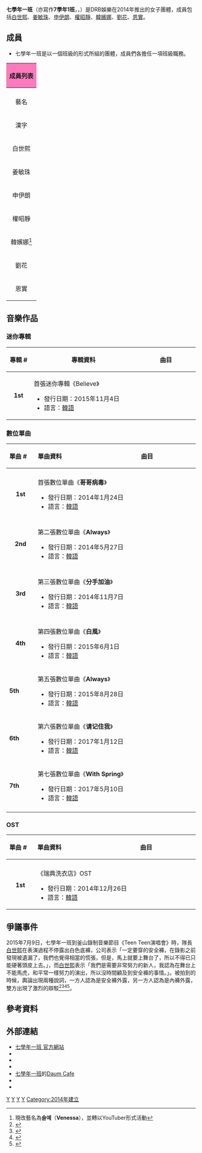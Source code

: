 {{藝人
| 姓名 = 七學年一班<br />칠학년일반
| 類型 = 組合
| 圖片 = 칠학년일반(7학년1반) 신안산대학교 축제 02.jpg
| 圖片簡介 = 左起：韓嬪娜、恩實、姜敏珠、白世熙、劉花、申伊朗、權昭靜
| 圖片尺寸 = 280px
| 外文名 = 칠학년일반     
| 英文名 = Year 7 Class 1
| 國籍 = {{KOR}}
| 音樂類型 = [[K-pop|K-pop]]
| 職業 = 歌手、舞者
| 活躍年代 = 2014年至2018年<ref>非官方宣布</ref>
| 出道日期 = 2014年1月24日
| 唱片公司 = [[CJ_E&M|CJ E&M]]（2014年至2018年）
| 經紀公司 = DRB娛樂（2014年至2018年）
| 網站 = {{url|www.drbent.com}}
| 現任成員 = 
| 過往成員 = 白世熙、姜敏珠、申伊朗、權昭靜、韓嬪娜、劉花、恩實
}}

'''七學年一班'''（亦寫作'''7學年1班'''，{{lang-ko|'''칠학년일반'''、'''7학년1반'''}}，{{lang-en|'''Year 7 Class 1'''}}）是DRB娛樂在2014年推出的女子團體，成員包括[[白世熙|白世熙]]、[[姜敏珠|姜敏珠]]、[[申伊朗|申伊朗]]、[[權昭靜|權昭靜]]、[[韓嬪娜|韓嬪娜]]、[[劉花|劉花]]、[[恩實|恩實]]。

== 成員 ==
* 七學年一班是以一個班級的形式所組的團體，成員們各擔任一項班級職務。
{| class="wikitable" style=text-align:center width=70%
|- style="background: wheat; text-align:center;"
! colspan="9" style="background:#FF79BC"| 成員列表
|- style="background:blue; color:white" align=center
|- style="color:black ;"
! colspan=3 align="center"| 藝名
! colspan=3 align="center"| 本名
! rowspan=2 align="center"| 出生日期、出生地點
! rowspan=2 align="center"| 國籍
! rowspan=2 align="center"| 隊內擔當<ref>{{Cite web |url=http://tenasia.hankyung.com/archives/767470 |title=칠학년 일반, “예쁜 척 하지 말고 파이팅 넘치게” (인터뷰) |accessdate=2016-06-16 |archive-date=2016-08-07 |archive-url=https://web.archive.org/web/20160807232752/http://tenasia.hankyung.com/archives/767470 |dead-url=no }}</ref>
|-
! align="center" | 漢字
! align="center" | 諺文
! align="center" | 羅馬拼音
! align="center" | 漢字
! align="center" | 諺文
! align="center" | 羅馬拼音
|-
|style="text-align:center;"| 白世熙
|style="text-align:center;"| 백세희
|style="text-align:center;"| Baek Se Hee
|style="text-align:center;"| 張知秀<ref>'''白世熙'''曾為[[SM娛樂|SM娛樂]]練習生、[[DSP媒體|DSP媒體]]旗下[[Rainbow_(音樂團體)|Rainbow]]出道前成員之一，然而未出道前已經退出，直至2011年，以本名「張知秀」、[[Swincle|Swincle]]隊長身份出道，不過該女團至2012年已經解散。</ref>
|style="text-align:center;"| 장지수
|style="text-align:center;"| Jang Ji Soo
|style="text-align:center;"| {{Birth date and age|1991|2|8}}<br>{{KOR}}[[全羅南道|全羅南道]][[康津郡|康津郡]]
|rowspan=7 style="text-align:center;"| {{KOR}}
|style="text-align:center;"| 班長（隊長）、主唱、形象
|-
|style="text-align:center;"| 姜敏珠
|style="text-align:center;"| 강민주
|style="text-align:center;"| Kang Min Ju
|style="text-align:center;"| 申成恩
|style="text-align:center;"| 신성은
|style="text-align:center;"| Shin Sung Eun
|style="text-align:center;"| {{Birth date and age|1992|12|22}}<br>{{KOR}}[[全羅南道|全羅南道]][[務安郡|務安郡]]
|style="text-align:center;"| 副班長（副隊長）、副唱、門面
|-
|style="text-align:center;"| 申伊朗
|style="text-align:center;"| 신이랑
|style="text-align:center;"| Shin Yi Rang
|style="text-align:center;"| 金賢雅
|style="text-align:center;"| 김현아
|style="text-align:center;"| Kim Hyun Ah
|style="text-align:center;"| {{Birth date and age|1993|1|21}}<br>{{KOR}}[[慶尚南道|慶尚南道]][[泗川市|泗川市]]
|style="text-align:center;"| 娛樂股長、主領舞、副唱
|-
|style="text-align:center;"| 權昭靜
|style="text-align:center;"| 권소정
|style="text-align:center;"| Kwon So Jeong
|style="text-align:center;"| 韓源靜
|style="text-align:center;"| 한원정
|style="text-align:center;"| Han Won Jeong
|style="text-align:center;"| {{Birth date and age|1994|1|7}}<br>{{KOR}}[[慶尚北道|慶尚北道]][[慶州市|慶州市]]
|style="text-align:center;"| 體育股長、主領舞、副唱
|-
|style="text-align:center;"| 韓嬪娜<ref>現改藝名為'''슬예'''（'''Venessa'''），並轉以YouTuber形式活動</ref>
|style="text-align:center;"| 한빛나
|style="text-align:center;"| Han Bit Na
|style="text-align:center;"| 吳勝恩
|style="text-align:center;"| 오승은
|style="text-align:center;"| Oh Seung Eun
|style="text-align:center;"| {{Birth date and age|1996|10|1}}<br>{{KOR}}[[京畿道|京畿道]][[華城市|華城市]]
|style="text-align:center;"| 風紀股長、領唱、領舞
|-
|style="text-align:center;"| 劉花
|style="text-align:center;"| 유화
|style="text-align:center;"| Yoo Hwa
|style="text-align:center;"| 高有彬
|style="text-align:center;"| 고유빈
|style="text-align:center;"| Koh Yoo Bin
|style="text-align:center;"| {{Birth date and age|1997|12|15}}<br>{{KOR}}[[首爾特別市|首爾特別市]]
|style="text-align:center;"| 伙食股長、領唱
|-
|style="text-align:center;"| 恩實
|style="text-align:center;"| 은실
|style="text-align:center;"| Eun Shil
|style="text-align:center;"| 高有善
|style="text-align:center;"| 고유선
|style="text-align:center;"| Koh Yoo Sun
|style="text-align:center;"| {{Birth date and age|1999|5|14}}<br>{{KOR}}[[首爾特別市|首爾特別市]]
|style="text-align:center;"| 美容股長、主Rapper、領舞、副唱、忙內
|}

== 音樂作品 ==
=== 迷你專輯 ===
{| class="wikitable"
!width="60px"| 專輯 #
!width="350px"| 專輯資料
!width="200px"| 曲目

|- bgcolor="#F0F8FF"
|align="center"| '''1st'''
|align="left"| 首張迷你專輯《Believe》
* 發行日期：2015年11月4日
* 語言：[[韓語|韓語]]
|style="font-size: 85%;"|
{{hidden|曲目|
# '''Believe'''
# 하얀바람
# 이별파이팅
# Always
# 오빠바이러스
# Believe (Inst.)}}
|}

=== 數位單曲 ===
{| class="wikitable" style=text-align:center width=70%
!align="left" width="75px"| 單曲 #
!align="left" width="350px"| 單曲資料
!align="left" width="200px"| 曲目
|-
|- bgcolor="#F0F8FF"
|align="center"| ''' 1st '''
|align="left"| 首張數位單曲《'''哥哥病毒'''》
* 發行日期：2014年1月24日
* 語言：[[韓語|韓語]]
|align="left" style="font-size: 85%;"|
{{hidden|曲目|
# '''哥哥病毒'''
# 哥哥病毒 (Inst.)}}
|-
|- bgcolor="#FFFFFF"
|align="center"| ''' 2nd '''
|align="left"| 第二張數位單曲《'''Always'''》
* 發行日期：2014年5月27日
* 語言：[[韓語|韓語]]
|align="left" style="font-size: 85%;"|
{{hidden|曲目|
# '''Always''' 
# Always (Inst.)}}
|-
|- bgcolor="#F0F8FF"
|align="center"| ''' 3rd '''
|align="left"| 第三張數位單曲《'''分手加油'''》
* 發行日期：2014年11月7日
* 語言：[[韓語|韓語]]
|align="left" style="font-size: 85%;"|
{{hidden|曲目|
# '''分手加油''' 
# 分手加油 (Inst.)
}}
|-
|- bgcolor="#FFFFFF"
|align="center"| ''' 4th '''
|align="left"| 第四張數位單曲《'''白風'''》
* 發行日期：2015年6月1日
* 語言：[[韓語|韓語]]
|align="left" style="font-size: 85%;"|
{{hidden|曲目|
# '''白風''' 
# 白風 (Inst.)}}
|-
|'''5th'''
|align="left"| 第五張數位單曲《'''Always'''》
* 發行日期：2015年8月28日
* 語言：[[韓語|韓語]]
|align="left" style="font-size: 85%;"|
{{hidden|曲目|
# '''Always (2015 Ver.)''' 
# Always (2015 Ver.) (Inst.)}}
|-
|'''6th'''
|align="left"| 第六張數位單曲《'''请记住我'''》
* 發行日期：2017年1月12日
* 語言：[[韓語|韓語]]
|align="left" style="font-size: 85%;"|
{{hidden|曲目|
# '''请记住我 (나를 기억해주세요)''' 
# 请记住我 (Inst.)}}
|-
|'''7th'''
|align="left"| 第七張數位單曲《'''With Spring'''》
* 發行日期：2017年5月10日
* 語言：[[韓語|韓語]]
|align="left" style="font-size: 85%;"|
{{hidden|曲目|
# 哥哥病毒 (Acoustic Ver.)
# Always (Acoustic Ver.)
# 请记住我 (Acoustic Ver.)}}
|-
|}

=== OST ===
{| class="wikitable" style=text-align:center width=70%
!align="left" width="75px"| 單曲 #
!align="left" width="350px"| 單曲資料
!align="left" width="200px"| 曲目
|-
|- bgcolor="#F0F8FF"
|align="center"| ''' 1st '''
|align="left"| 《瑞典洗衣店》OST
* 發行日期：2014年12月26日
* 語言：[[韓語|韓語]]
|align="left" style="font-size: 85%;"|
{{hidden|曲目|
# '''Hey You'''
# Hey You (Inst.)}}
|}

== 爭議事件 ==
2015年7月9日，七學年一班到釜山錄制音樂節目《Teen Teen演唱會》時，隊長[[白世熙|白世熙]]在表演過程不停露出白色底褲，公司表示「一定要穿的安全褲，在錄影之前發現被遺漏了，我們也覺得相當的慌張，但是，馬上就要上舞台了，所以不得已只能硬著頭皮上去。」，而[[白世熙|白世熙]]表示「我們是需要非常努力的新人，我認為在舞台上不能馬虎，和平常一樣努力的演出，所以沒時間顧及到安全褲的事情。」。被拍到的時候，輿論出現兩種說詞，一方人認為是安全褲外露，另一方人認為是內褲外露，雙方出現了激烈的辯駁<ref>{{Cite web |url=http://ent.ltn.com.tw/news/breakingnews/1386831 |title=南韓內褲偶像 搖臀看光光 |accessdate=2016-04-02 |archive-date=2015-12-18 |archive-url=https://web.archive.org/web/20151218004437/http://ent.ltn.com.tw/news/breakingnews/1386831 |dead-url=no }}</ref><ref>{{Cite web |url=http://ent.appledaily.com.tw/enews/article/entertainment/20150722/36678767/ |title=七學年一班19禁 撩裙洩底0恥度 |accessdate=2016-04-02 |archive-date=2016-04-14 |archive-url=https://web.archive.org/web/20160414183054/http://ent.appledaily.com.tw/enews/article/entertainment/20150722/36678767/ |dead-url=no }}</ref><ref>{{Cite web |url=http://www.holyshare.com.tw/enter/index/articleid/37084/ |title=究竟是內褲or安全褲？經紀公司說明之後 反掀起大波瀾 |access-date=2016-04-02 |archive-url=https://web.archive.org/web/20160415065151/http://www.holyshare.com.tw/enter/index/articleid/37084/ |archive-date=2016-04-15 |dead-url=yes }}</ref><ref>{{Cite web |url=http://star.ettoday.net/news/537468 |title=韓女團「7學年1班」一個轉身後彎腰　白色內褲竟全都露 |accessdate=2016-04-02 |archive-date=2016-04-15 |archive-url=https://web.archive.org/web/20160415172111/http://star.ettoday.net/news/537468 |dead-url=no }}</ref>。

== 參考資料 ==
{{reflist}}

== 外部連結 ==
*[https://web.archive.org/web/20160306153651/http://drbent.com/ 七學年一班 官方網站]
*{{facebook|drbent7.1|七學年一班}}
*{{Instagram|7_1official}}
*{{twitter|Drbent7_1|七學年一班}}
*[http://cafe.daum.net/7-1drbent 七學年一班]{{Wayback|url=http://cafe.daum.net/7-1drbent |date=20200129002021 }}的[[七學年一班|Daum Cafe]]{{ko}}
*{{Instagram|bbuni__|權昭靜}}
*{{Instagram|lovelyloveunni |韓嬪娜}}

[[Category:2014年成立的音樂團體|Y]]
[[Category:韓國女子演唱團體|Y]]
[[Category:韓語流行音樂團體|Y]]
[[Category:韓國流行音樂團體|Y]]
[[Category:2014年建立|Category:2014年建立]]